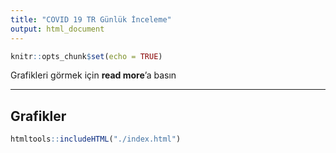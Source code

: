 ```yaml
---
title: "COVID 19 TR Günlük İnceleme"
output: html_document
---
```


```r
knitr::opts_chunk$set(echo = TRUE)
```

Grafikleri görmek için __read more__'a basın

---

## Grafikler

```r
htmltools::includeHTML("./index.html")
```

